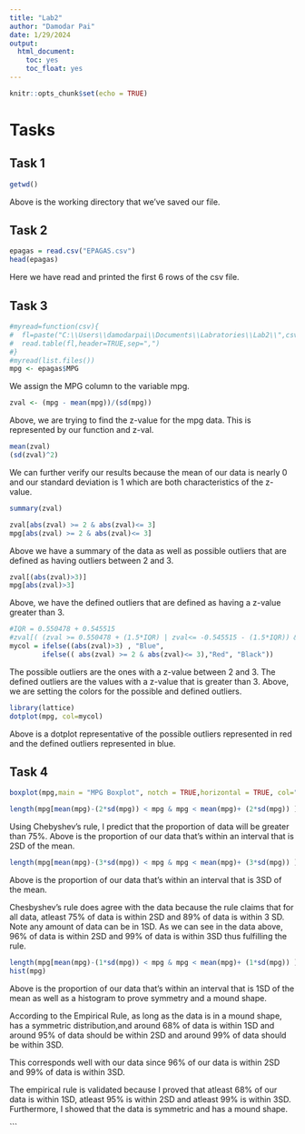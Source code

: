 ```yaml
---
title: "Lab2"
author: "Damodar Pai"
date: 1/29/2024
output:
  html_document:
    toc: yes 
    toc_float: yes
---
```

```r
knitr::opts_chunk$set(echo = TRUE)
```

# Tasks 

## Task 1 
```r
getwd()
```
Above is the working directory that we've saved our file. 

## Task 2 
```r
epagas = read.csv("EPAGAS.csv") 
head(epagas)

```
Here we have read and printed the first 6 rows of the csv file.  

## Task 3
```r
#myread=function(csv){
#  fl=paste("C:\\Users\\damodarpai\\Documents\\Labratories\\Lab2\\",csv,sep="")
#  read.table(fl,header=TRUE,sep=",")
#}
#myread(list.files())
mpg <- epagas$MPG 
```
We assign the MPG column to the variable mpg. 


```r

zval <- (mpg - mean(mpg))/(sd(mpg))

```
Above, we are trying to find the z-value for the mpg data. This is represented by our function and z-val.  

```r
mean(zval) 
(sd(zval)^2)

```
We can further verify our results because the mean of our data is nearly 0 and our standard deviation is 1 which are both characteristics of the z-value.  

```r
summary(zval) 

zval[abs(zval) >= 2 & abs(zval)<= 3] 
mpg[abs(zval) >= 2 & abs(zval)<= 3]
```
Above we have a summary of the data as well as possible outliers that are defined as having outliers between 2 and 3.  

```r
zval[(abs(zval)>3)] 
mpg[abs(zval)>3]  

```
Above, we have the defined outliers that are defined as having a z-value greater than 3. 
```r
#IQR = 0.550478 + 0.545515 
#zval[( (zval >= 0.550478 + (1.5*IQR) | zval<= -0.545515 - (1.5*IQR)) & abs(zval)<= 3)]   
mycol = ifelse((abs(zval)>3) , "Blue",
        ifelse(( abs(zval) >= 2 & abs(zval)<= 3),"Red", "Black"))  

``` 
The possible outliers are the ones with a z-value between 2 and 3. The defined outliers are the values with a z-value that is greater 
than 3. 
Above, we are setting the colors for the possible and defined outliers. 
```r
library(lattice) 
dotplot(mpg, col=mycol)
```
Above is a dotplot representative of the possible outliers represented in red and the defined outliers represented in blue. 

## Task 4 
```r
boxplot(mpg,main = "MPG Boxplot", notch = TRUE,horizontal = TRUE, col="black")    
``` 

```r
length(mpg[mean(mpg)-(2*sd(mpg)) < mpg & mpg < mean(mpg)+ (2*sd(mpg)) ])/length(mpg) 

```
Using Chebyshev's rule, I predict that the proportion of data will be greater than 75%. 
Above is the proportion of our data that's within an interval that is 2SD of the mean. 
```r
length(mpg[mean(mpg)-(3*sd(mpg)) < mpg & mpg < mean(mpg)+ (3*sd(mpg)) ])/length(mpg)

```
Above is the proportion of our data that's within an interval that is 3SD of the mean. 

Chesbyshev's rule does agree with the data because the rule claims that for all data, atleast 75% of data is within 2SD and 89% of data is within 3 SD. Note any amount of data can be in 1SD. As we can see in the data above, 96% of data is within 2SD and 99% of data is within 3SD thus fulfilling the rule. 

```r
length(mpg[mean(mpg)-(1*sd(mpg)) < mpg & mpg < mean(mpg)+ (1*sd(mpg)) ])/length(mpg) 
hist(mpg)

```

Above is the proportion of our data that's within an interval that is 1SD of the mean as well as a histogram to prove symmetry and a mound shape.

According to the Empirical Rule, as long as the data is in a mound shape, has a symmetric distribution,and around 68% of data is within 1SD and around 95% of data should be within 2SD and around 99% of data should be within 3SD. 

This corresponds well with our data since 96% of our data is within 2SD and 99% of data is within 3SD.  

The empirical rule is validated because I proved that atleast 68% of our data is within 1SD, atleast 95% is within 2SD and atleast 99% is within 3SD. Furthermore, I showed that the data is symmetric and has a mound shape. 


```





